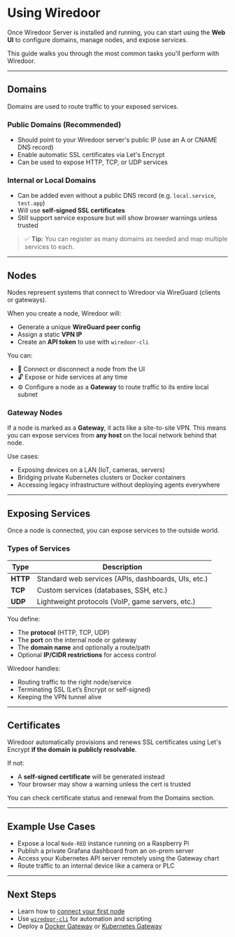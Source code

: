 # Using Wiredoor

Once Wiredoor Server is installed and running, you can start using the **Web UI** to configure domains, manage nodes, and expose services.

This guide walks you through the most common tasks you'll perform with Wiredoor.

---

## Domains

Domains are used to route traffic to your exposed services.

### Public Domains (Recommended)

- Should point to your Wiredoor server's public IP (use an A or CNAME DNS record)
- Enable automatic SSL certificates via Let's Encrypt
- Can be used to expose HTTP, TCP, or UDP services

### Internal or Local Domains

- Can be added even without a public DNS record (e.g. `local.service`, `test.app`)
- Will use **self-signed SSL certificates**
- Still support service exposure but will show browser warnings unless trusted

> ✅ **Tip:** You can register as many domains as needed and map multiple services to each.

---

## Nodes

Nodes represent systems that connect to Wiredoor via WireGuard (clients or gateways).

When you create a node, Wiredoor will:

- Generate a unique **WireGuard peer config**
- Assign a static **VPN IP**
- Create an **API token** to use with `wiredoor-cli`

You can:

- 🔄 Connect or disconnect a node from the UI
- 🔓 Expose or hide services at any time
- ⚙️ Configure a node as a **Gateway** to route traffic to its entire local subnet

### Gateway Nodes

If a node is marked as a **Gateway**, it acts like a site-to-site VPN. This means you can expose services from **any host** on the local network behind that node.

Use cases:
- Exposing devices on a LAN (IoT, cameras, servers)
- Bridging private Kubernetes clusters or Docker containers
- Accessing legacy infrastructure without deploying agents everywhere

---

## Exposing Services

Once a node is connected, you can expose services to the outside world.

### Types of Services

| Type | Description |
|------|-------------|
| **HTTP** | Standard web services (APIs, dashboards, UIs, etc.) |
| **TCP** | Custom services (databases, SSH, etc.) |
| **UDP** | Lightweight protocols (VoIP, game servers, etc.) |

You define:

- The **protocol** (HTTP, TCP, UDP)
- The **port** on the internal node or gateway
- The **domain name** and optionally a route/path
- Optional **IP/CIDR restrictions** for access control

Wiredoor handles:

- Routing traffic to the right node/service
- Terminating SSL (Let’s Encrypt or self-signed)
- Keeping the VPN tunnel alive

---

## Certificates

Wiredoor automatically provisions and renews SSL certificates using Let's Encrypt **if the domain is publicly resolvable**.

If not:

- A **self-signed certificate** will be generated instead
- Your browser may show a warning unless the cert is trusted

You can check certificate status and renewal from the Domains section.

---

## Example Use Cases

- Expose a local `Node-RED` instance running on a Raspberry Pi
- Publish a private Grafana dashboard from an on-prem server
- Access your Kubernetes API server remotely using the Gateway chart
- Route traffic to an internal device like a camera or PLC

---

## Next Steps

- Learn how to [connect your first node](./nodes.md)
- Use [`wiredoor-cli`](./cli.md) for automation and scripting
- Deploy a [Docker Gateway](./docker-gateway.md) or [Kubernetes Gateway](./kubernetes-gateway.md)
